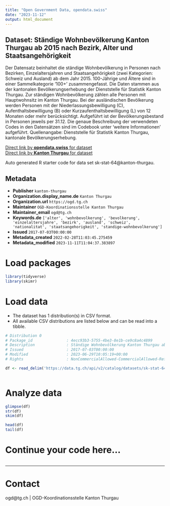 ```yaml
---
title: "Open Government Data, opendata.swiss"
date: "2023-11-12"
output: html_document
---
```


## Dataset: Ständige Wohnbevölkerung Kanton Thurgau ab 2015 nach Bezirk, Alter und Staatsangehörigkeit

Der Datensatz beinhaltet die ständige Wohnbevölkerung in Personen nach Bezirken, Einzelaltersjahren und Staatsangehörigkeit (zwei Kategorien: Schweiz und Ausland) ab dem Jahr 2015. 100-Jährige und Ältere sind in einer Sammelkategorie '100+' zusammengefasst.
Die Daten stammen aus der kantonalen Bevölkerungserhebung der Dienststelle für Statistik Kanton Thurgau. Zur ständigen Wohnbevölkerung zählen alle Personen mit Hauptwohnsitz im Kanton Thurgau. Bei der ausländischen Bevölkerung werden Personen mit der Niederlassungsbewilligung (C), Aufenthaltsbewilligung (B) oder Kurzaufenthaltsbewilligung (L) von 12 Monaten oder mehr berücksichtigt. Aufgeführt ist der Bevölkerungsbestand in Personen jeweils per 31.12. Die genaue Beschreibung der verwendeten Codes in den Datensätzen sind im Codebook unter 'weitere Informationen' aufgeführt. Quellenangabe: Dienststelle für Statistik Kanton Thurgau, kantonale Bevölkerungserhebung.

[Direct link by **opendata.swiss** for dataset](https://opendata.swiss/de/dataset/standige-wohnbevolkerung-kanton-thurgau-ab-2015-nach-bezirk-alter-und-staatsangehorigkeit)<br>
[Direct link by **Kanton Thurgau** for dataset](https://data.tg.ch/explore/dataset/sk-stat-64/)

Auto generated R starter code for data set sk-stat-64@kanton-thurgau.

## Metadata

- **Publisher** `kanton-thurgau`
- **Organization.display_name.de** `Kanton Thurgau`
- **Organization.url** `https://ogd.tg.ch`
- **Maintainer** `OGD-Koordinationsstelle Kanton Thurgau`
- **Maintainer_email** `ogd@tg.ch`
- **Keywords.de** `['alter', 'wohnbevolkerung', 'bevolkerung', 'einzelaltersjahre', 'bezirk', 'ausland', 'schweiz', 'nationalitat', 'staatsangehorigkeit', 'standige-wohnbevolkerung']`
- **Issued** `2017-07-03T00:00:00`
- **Metadata_created** `2022-02-28T11:03:45.275459`
- **Metadata_modified** `2023-11-11T11:04:37.383897`


# Load packages

```r

library(tidyverse)
library(skimr)

```

# Load data

-   The dataset has 1 distribution(s) in CSV format.
-   All available CSV distributions are listed below and can be read into a tibble.

```r

# Distribution 0
# Package_id               : 4ecc93b3-5755-4be3-8e1b-ce9c8a4c4899
# Description              : Ständige Wohnbevölkerung Kanton Thurgau ab 2015 nach Bezirk, Alter und Staatsangehörigkeit (csv)
# Issued                   : 2017-07-03T00:00:00
# Modified                 : 2023-06-29T10:05:19+00:00
# Rights                   : NonCommercialAllowed-CommercialAllowed-ReferenceRequired

df <- read_delim('https://data.tg.ch/api/v2/catalog/datasets/sk-stat-64/exports/csv')



```

# Analyze data

```r

glimpse(df)
str(df)
skim(df)

head(df)
tail(df)

```

# Continue your code here...

```r

```

------------------------------------------------------------------------

# Contact

ogd@tg.ch | OGD-Koordinationsstelle Kanton Thurgau
